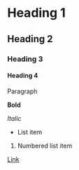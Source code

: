 # Heading 1

## Heading 2

### Heading 3

#### Heading 4

Paragraph

**Bold**

_Italic_

- List item

1. Numbered list item

[Link](https://www.example.com)
